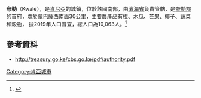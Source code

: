 '''夸勒'''（Kwale），是[[肯尼亞|肯尼亞]]的城鎮，位於該國南部，由[[濱海省_(肯尼亞)|濱海省]]負責管轄，是[[夸勒郡|夸勒郡]]的首府，處於[[蒙巴薩|蒙巴薩]]西南面30公里，主要農產品有橙、木瓜、芒果、椰子、蔬菜和穀物， 據2019年人口普查，總人口為10,063人。<ref>{{cite web |url=https://www.knbs.or.ke/?wpdmpro=2019-kenya-population-and-housing-census-volume-ii-distribution-of-population-by-administrative-units&wpdmdl=5728&ind=MT12f0IDWVM-a0J2dc3Xi42qelbruMwR0a7XIWb0iAwnedEVNBjd_1FEwMun_eI5 |title=2019 肯亞人口和住房普查第 II 卷行政單位人口分佈 |website=肯亞國家統計局 |access-date=2021-11-25 |archive-date=2020-03-03 |archive-url=https://web.archive.org/web/20200303134254/https://www.knbs.or.ke/?wpdmpro=2019-kenya-population-and-housing-census-volume-ii-distribution-of-population-by-administrative-units&wpdmdl=5728&ind=MT12f0IDWVM-a0J2dc3Xi42qelbruMwR0a7XIWb0iAwnedEVNBjd_1FEwMun_eI5 }}</ref>

{{coord|4|10|28|S|39|27|37|E |region:KE_type:city |display=title}}

==參考資料==
{{reflist}}
*http://treasury.go.ke/cbs.go.ke/pdf/authority.pdf{{Wayback|url=http://treasury.go.ke/cbs.go.ke/pdf/authority.pdf |date=20200301063529 }}

{{Kenya-geo-stub}}
[[Category:肯亞城市|Category:肯亞城市]]